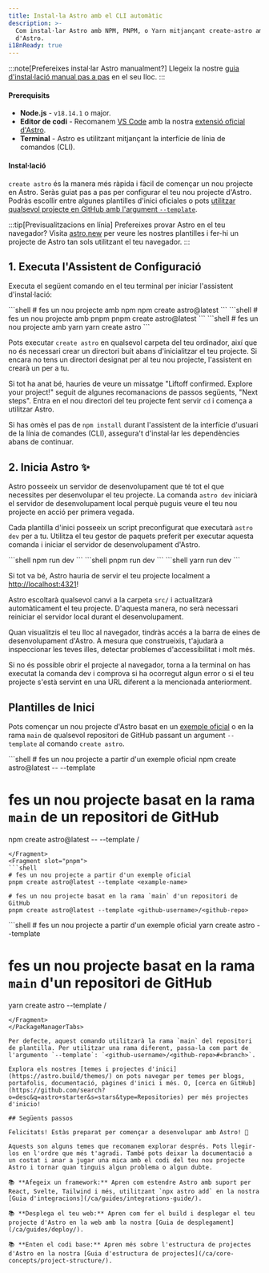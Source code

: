 ```yaml
---
title: Instal·la Astro amb el CLI automàtic
description: >-
  Com instal·lar Astro amb NPM, PNPM, o Yarn mitjançant create-astro amb el CLI
  d'Astro.
i18nReady: true
---
```


:::note[Prefereixes instal·lar Astro manualment?]
Llegeix la nostre [guia d'instal·lació manual pas a pas](/ca/install/manual/) en el seu lloc.
:::

#### Prerequisits

- **Node.js** - `v18.14.1` o major.
- **Editor de codi** - Recomanem [VS Code](https://code.visualstudio.com/) amb la nostra [extensió oficial d'Astro](https://marketplace.visualstudio.com/items?itemName=astro-build.astro-vscode).
- **Terminal** - Astro es utilitzant mitjançant la interfície de línia de comandos (CLI).

#### Instal·lació

`create astro` és la manera més ràpida i fàcil de començar un nou projecte en Astro. Seràs guiat pas a pas per configurar el teu nou projecte d'Astro. Podràs escollir entre algunes plantilles d'inici oficiales o pots [utilitzar qualsevol projecte en GitHub amb l'argument `--template`](#plantilles-de-inici).

:::tip[Previsualitzacions en línia]
Prefereixes provar Astro en el teu navegador? Visita [astro.new](https://astro.new/) per veure les nostres plantilles i fer-hi un projecte de Astro tan sols utilitzant el teu navegador.
:::

## 1. Executa l'Assistent de Configuració

Executa el següent comando en el teu terminal per iniciar l'assistent d'instal·lació:

<PackageManagerTabs>
  <Fragment slot="npm">
  ```shell
  # fes un nou projecte amb npm
  npm create astro@latest
  ```
  </Fragment>
  <Fragment slot="pnpm">
  ```shell
  # fes un nou projecte amb pnpm
  pnpm create astro@latest
  ```
  </Fragment>
  <Fragment slot="yarn">
  ```shell
  # fes un nou projecte amb yarn
  yarn create astro
  ```
  </Fragment>
</PackageManagerTabs>


Pots executar `create astro` en qualsevol carpeta del teu ordinador, així que no és necessari crear un directori buit abans d'inicialitzar el teu projecte. Si encara no tens un directori designat per al teu nou projecte, l'assistent en crearà un per a tu.

Si tot ha anat bé, hauries de veure un missatge "Liftoff confirmed. Explore your project!" seguit de algunes recomanacions de passos següents, "Next steps". Entra en el nou directori del teu projecte fent servir `cd` i comença a utilitzar Astro.

Si has omès el pas de `npm install` durant l'assistent de la interfície d'usuari de la línia de comandes (CLI), assegura't d'instal·lar les dependències abans de continuar.

## 2. Inicia Astro ✨

Astro posseeix un servidor de desenvolupament que té tot el que necessites per desenvolupar el teu projecte. La comanda `astro dev` iniciarà el servidor de desenvolupament local perquè puguis veure el teu nou projecte en acció per primera vegada.

Cada plantilla d'inici posseeix un script preconfigurat que executarà `astro dev` per a tu. Utilitza el teu gestor de paquets preferit per executar aquesta comanda i iniciar el servidor de desenvolupament d'Astro.

<PackageManagerTabs>
  <Fragment slot="npm">
  ```shell
  npm run dev
  ```
  </Fragment>
  <Fragment slot="pnpm">
  ```shell
  pnpm run dev
  ```
  </Fragment>
  <Fragment slot="yarn">
  ```shell
  yarn run dev
  ```
  </Fragment>
</PackageManagerTabs>

Si tot va bé, Astro hauria de servir el teu projecte localment a [http://localhost:4321](http://localhost:4321)!

Astro escoltarà qualsevol canvi a la carpeta `src/` i actualitzarà automàticament el teu projecte. D'aquesta manera, no serà necessari reiniciar el servidor local durant el desenvolupament.

Quan visualitzis el teu lloc al navegador, tindràs accés a la barra de eines de desenvolupament d'Astro. A mesura que construeixis, t'ajudarà a inspeccionar les teves illes, detectar problemes d'accessibilitat i molt més.

Si no és possible obrir el projecte al navegador, torna a la terminal on has executat la comanda dev i comprova si ha ocorregut algun error o si el teu projecte s'està servint en una URL diferent a la mencionada anteriorment.

## Plantilles de Inici

Pots començar un nou projecte d'Astro basat en un [exemple oficial](https://github.com/withastro/astro/tree/main/examples) o en la rama `main` de qualsevol repositori de GitHub passant un argument `--template` al comando `create astro`.

<PackageManagerTabs>
  <Fragment slot="npm">
  ```shell
  # fes un nou projecte a partir d'un exemple oficial
  npm create astro@latest -- --template <example-name>

  # fes un nou projecte basat en la rama `main` de un repositori de GitHub
  npm create astro@latest -- --template <github-username>/<github-repo>
  ```
  </Fragment>
  <Fragment slot="pnpm">
  ```shell
  # fes un nou projecte a partir d'un exemple oficial
  pnpm create astro@latest --template <example-name>
  
  # fes un nou projecte basat en la rama `main` d'un repositori de GitHub
  pnpm create astro@latest --template <github-username>/<github-repo>
  ```
  </Fragment>
  <Fragment slot="yarn">
  ```shell
  # fes un nou projecte a partir d'un exemple oficial
  yarn create astro --template <example-name>
  
  # fes un nou projecte basat en la rama `main` d'un repositori de GitHub
  yarn create astro --template <github-username>/<github-repo>
  ```
  </Fragment>
</PackageManagerTabs>

Per defecte, aquest comando utilitzarà la rama `main` del repositori de plantilla. Per utilitzar una rama diferent, passa-la com part de l'argumento `--template`: `<github-username>/<github-repo>#<branch>`.

Explora els nostres [temes i projectes d'inici](https://astro.build/themes/) on pots navegar per temes per blogs, portafolis, documentació, pàgines d'inici i més. O, [cerca en GitHub](https://github.com/search?o=desc&q=astro+starter&s=stars&type=Repositories) per més projectes d'inicio!

## Següents passos

Felicitats! Estàs preparat per començar a desenvolupar amb Astro! 🥳

Aquests son alguns temes que recomanem explorar després. Pots llegir-los en l'ordre que més t'agradi. També pots deixar la documentació a un costat i anar a jugar una mica amb el codi del teu nou projecte Astro i tornar quan tinguis algun problema o algun dubte.

📚 **Afegeix un framework:** Apren com estendre Astro amb suport per React, Svelte, Tailwind i més, utilitzant `npx astro add` en la nostra [Guia d'integracions](/ca/guides/integrations-guide/).

📚 **Desplega el teu web:** Apren com fer el build i desplegar el teu projecte d'Astro en la web amb la nostra [Guia de desplegament](/ca/guides/deploy/).

📚 **Enten el codi base:** Apren més sobre l'estructura de projectes d'Astro en la nostra [Guia d'estructura de projectes](/ca/core-concepts/project-structure/).
